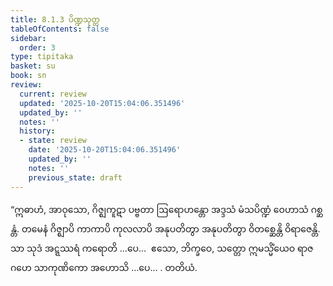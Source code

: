 ```yaml
---
title: 8.1.3 ပိဏ္ဍသုတ္တ
tableOfContents: false
sidebar:
  order: 3
type: tipitaka
basket: su
book: sn
review:
  current: review
  updated: '2025-10-20T15:04:06.351496'
  updated_by: ''
  notes: ''
  history:
  - state: review
    date: '2025-10-20T15:04:06.351496'
    updated_by: ''
    notes: ''
    previous_state: draft
---
```



<DynamicBreadcrumb />


<ReviewStatus review={frontmatter.review} showDetails={true} />

<HypothesisAnnotation frontmatter={frontmatter} />

<Division number="204" book="sn" e="ch" v="18" p="308">

<Paragraph number="1165" book="sn">
“ဣဓာဟံ, အာဝုသော, ဂိဇ္ဈကူဋာ ပဗ္ဗတာ ဩရောဟန္တော အဒ္ဒသံ မံသပိဏ္ဍံ ဝေဟာသံ ဂစ္ဆန္တံ. တမေနံ ဂိဇ္ဈာပိ ကာကာပိ ကုလလာပိ အနုပတိတွာ အနုပတိတွာ ဝိတစ္ဆေန္တိ ဝိရာဇေန္တိ. သာ သုဒံ အဋ္ဋဿရံ ကရောတိ …ပေ…  ဧသော, ဘိက္ခဝေ, သတ္တော ဣမသ္မိံယေဝ ရာဇဂဟေ သာကုဏိကော အဟောသိ …ပေ… .

</Paragraph>
</Division>

<Paragraph number="1166" type="center" book="sn">
တတိယံ.
</Paragraph>